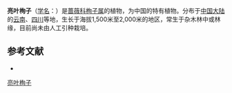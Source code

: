 {{Speciesbox
| name = 亮叶栒子
| status = 
| status_system = 
| image =
| genus = Cotoneaster
| species = nitidifolius
| authority = Marq.
}}

'''亮叶栒子'''（[[学名|学名]]：{{lang|la|''Cotoneaster nitidifolius''}}）是[[蔷薇科|蔷薇科]][[栒子属|栒子属]]的植物，为中国的特有植物。分布于[[中国大陆|中国大陆]]的[[云南|云南]]、[[四川|四川]]等地，生长于海拔1,500米至2,000米的地区，常生于杂木林中或林缘，目前尚未由人工引种栽培。

== 参考文献 ==
<div class="references-small">
* {{cite web| url =http://www.bioinfo.cn/db05/KmzwSpecies.php?action=view&id=18674| title =亮叶栒子| work =《中国高等植物数据库全库》| publisher =中国科学院微生物研究所| author =昆明植物研究所| accessdate =2009-02-25| deadurl =yes| archiveurl =https://web.archive.org/web/20160305074308/http://www.bioinfo.cn/db05/KmzwSpecies.php?action=view&id=18674| archivedate =2016-03-05}}
</div>
{{Taxonbar|from=Q10883322}}

[[Category:栒子属|亮叶栒子]]


{{植物小作品}}